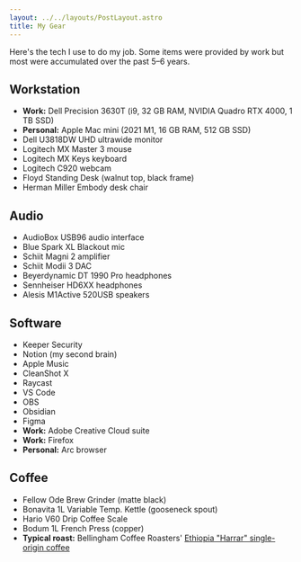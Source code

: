 ```yaml
---
layout: ../../layouts/PostLayout.astro
title: My Gear
---
```


<span class="gray">
	Here's the tech I use to do my job. Some items were provided by work but most were accumulated
	over the past 5–6 years.
</span>

## Workstation

- **Work:** Dell Precision 3630T (i9, 32 GB RAM, NVIDIA Quadro RTX 4000, 1 TB SSD)
- **Personal:** Apple Mac mini (2021 M1, 16 GB RAM, 512 GB SSD)
- Dell U3818DW UHD ultrawide monitor
- Logitech MX Master 3 mouse
- Logitech MX Keys keyboard
- Logitech C920 webcam
- Floyd Standing Desk (walnut top, black frame)
- Herman Miller Embody desk chair

## Audio

- AudioBox USB96 audio interface
- Blue Spark XL Blackout mic
- Schiit Magni 2 amplifier
- Schiit Modii 3 DAC
- Beyerdynamic DT 1990 Pro headphones
- Sennheiser HD6XX headphones
- Alesis M1Active 520USB speakers

## Software

- Keeper Security
- Notion (my second brain)
- Apple Music
- CleanShot X
- Raycast
- VS Code
- OBS
- Obsidian
- Figma
- **Work:** Adobe Creative Cloud suite
- **Work:** Firefox
- **Personal:** Arc browser

## Coffee

- Fellow Ode Brew Grinder (matte black)
- Bonavita 1L Variable Temp. Kettle (gooseneck spout)
- Hario V60 Drip Coffee Scale
- Bodum 1L French Press (copper)
- **Typical roast:** Bellingham Coffee Roasters' [Ethiopia "Harrar" single-origin coffee](https://bellinghamcoffee.com/product/ethiopia-harrar/)

